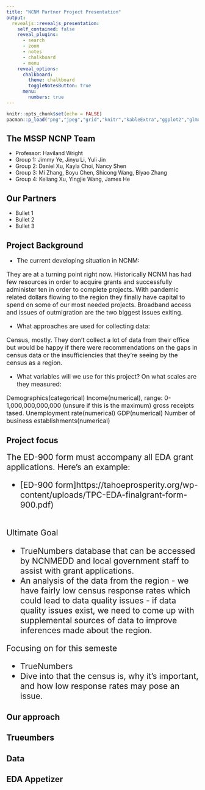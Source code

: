 ```yaml
---
title: "NCNM Partner Project Presentation"
output: 
  revealjs::revealjs_presentation:
    self_contained: false
    reveal_plugins: 
      - search
      - zoom
      - notes
      - chalkboard
      - menu
    reveal_options:
      chalkboard:
        theme: chalkboard
        toggleNotesButton: true
      menu:
        numbers: true
---
```


```r
knitr::opts_chunk$set(echo = FALSE)
pacman::p_load("png","jpeg","grid","knitr","kableExtra","ggplot2","glmx","tidyverse")
```

## The MSSP NCNP Team {data-background="images/bkgnd-1.svg"}


- Professor: Haviland Wright
- Group 1: Jimmy Ye, Jinyu Li, Yuli Jin
- Group 2: Daniel Xu, Kayla Choi, Nancy Shen
- Group 3: Mi Zhang, Boyu Chen, Shicong Wang, Biyao Zhang
- Group 4: Keliang Xu, Yingjie Wang, James He


## Our Partners {data-background="images/bkgnd-2.svg"}

- Bullet 1
- Bullet 2
- Bullet 3


## Project Background {data-background="images/bkgnd-2.svg"}
<div style="font-size:12pt">

- The current developing situation in NCNM:

They are at a turning point right now. Historically NCNM has had few resources in order to acquire grants 
and successfully administer ten in order to complete projects. With pandemic related dollars flowing to   the region they finally have capital to spend on some of our most needed projects. Broadband access and   issues of outmigration are the two biggest issues exiting.

- What approaches are used for collecting data:

Census, mostly. They don’t collect a lot of data from their office but would be happy if there were recommendations on the gaps in census data or the insufficiencies that they’re seeing by the census as a region.

- What variables will we use for this project? On what scales are they measured:

Demographics(categorical)
Income(numerical), range: 0-1,000,000,000,000 (unsure if this is the maximum) gross receipts tased.
Unemployment rate(numerical)
GDP(numerical)
Number of business establishments(numerical)

</div>


## Project focus {data-background="images/bkgnd-2.svg"}

<div style="font-size:16pt">

The ED-900 form must accompany all EDA grant applications.  Here's an example:   
<div style="left-margin:40px">
 - [ED-900 form]https://tahoeprosperity.org/wp-content/uploads/TPC-EDA-finalgrant-form-900.pdf)
<br><br>
</div>

Ultimate Goal

- TrueNumbers database that can be accessed by NCNMEDD and local government  staff to assist with grant applications.
- An analysis of the data from the region - we have fairly low census response rates which could lead to data quality issues - if data quality issues exist, we need to come up with supplemental sources of data to improve inferences made about the region.

Focusing on for this semeste

- TrueNumbers
- Dive into that the census is, why it’s important, and how low response rates may pose an issue.

</div>

## Our approach {data-background="images/bkgnd-2.svg"}


## Trueumbers {data-background="images/bkgnd-2.svg"}


## Data {data-background="images/bkgnd-2.svg"}

 
 
## EDA Appetizer {data-background="images/bkgnd-2.svg"}